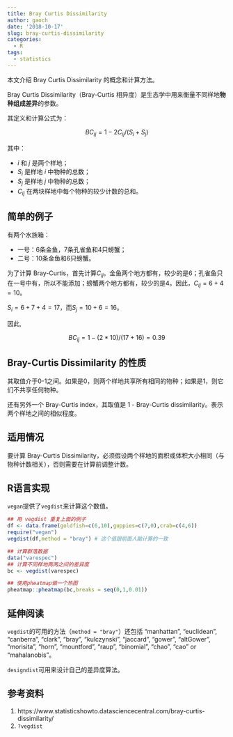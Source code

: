 ```yaml
---
title: Bray Curtis Dissimilarity
author: gaoch
date: '2018-10-17'
slug: bray-curtis-dissimilarity
categories:
  - R
tags:
  - statistics
---
```


本文介绍 Bray Curtis Dissimilarity 的概念和计算方法。

Bray Curtis Dissimilarity（Bray-Curtis 相异度）是生态学中用来衡量不同样地**物种组成差异**的参数。

其定义和计算公式为：

$$BC_{ij}=1-2C_{ij}/(S_{i}+S_{j})$$

其中：

- $i$ 和 $j$ 是两个样地；
- $S_i$ 是样地 $i$ 中物种的总数；
- $S_j$ 是样地 $j$ 中物种的总数；
- $C_{ij}$ 在两块样地中每个物种的较少计数的总和。


## 简单的例子

有两个水族箱：

- 一号：6条金鱼，7条孔雀鱼和4只螃蟹；
- 二号：10条金鱼和6只螃蟹。

为了计算 Bray-Curtis，首先计算$C_{ij}$。金鱼两个地方都有，较少的是6；孔雀鱼只在一号中有，所以不能添加；螃蟹两个地方都有，较少的是4。因此，$C_{ij}=6+4=10$。

$S_i=6+7+4=17$，而$S_j=10+6=16$。

因此,

$$BC_{ij}=1-(2*10)/(17+16)=0.39$$

## Bray-Curtis Dissimilarity 的性质

其取值介于0-1之间。如果是0，则两个样地共享所有相同的物种；如果是1，则它们不共享任何物种。

还有另外一个 Bray-Curtis index，其取值是 1 - Bray-Curtis dissimilarity。表示两个样地之间的相似程度。

## 适用情况

要计算 Bray-Curtis Dissimilarity，必须假设两个样地的面积或体积大小相同（与物种计数相关），否则需要在计算前调整计数。


## R语言实现

`vegan`提供了`vegdist`来计算这个数值。

```r
## 用 vegdist 重复上面的例子
df <- data.frame(goldfish=c(6,10),guppies=c(7,0),crab=c(4,6))
require("vegan")
vegdist(df,method = "bray") # 这个值跟前面人脑计算的一致

## 计算群落数据
data("varespec")
## 计算不同样地两两之间的差异度
bc <- vegdist(varespec)

## 使用pheatmap做一个热图
pheatmap::pheatmap(bc,breaks = seq(0,1,0.01))
```

## 延伸阅读

`vegdist`的可用的方法（`method = "bray"`）还包括 "manhattan", "euclidean", "canberra", "clark", "bray", "kulczynski", "jaccard", "gower", "altGower", "morisita", "horn", "mountford", "raup", "binomial", "chao", "cao" or "mahalanobis"。

`designdist`可用来设计自己的差异度算法。



## 参考资料

1. https://www.statisticshowto.datasciencecentral.com/bray-curtis-dissimilarity/
2. `?vegdist`